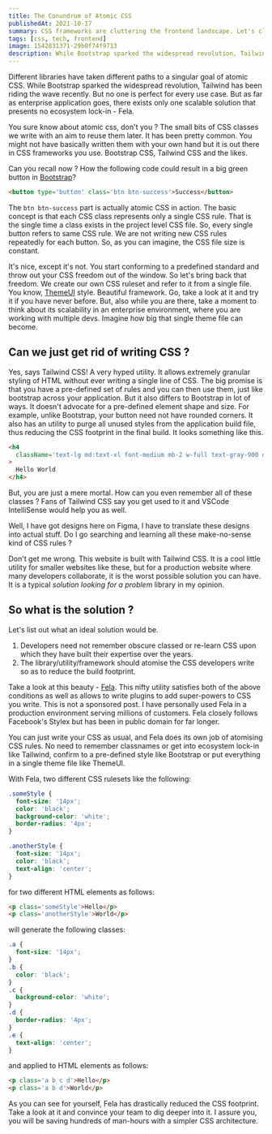```yaml
---
title: The Conundrum of Atomic CSS
publishedAt: 2021-10-17
summary: CSS frameworks are cluttering the frontend landscape. Let's clean it up!
tags: [css, tech, frontend]
image: 1542831371-29b0f74f9713
description: While Bootstrap sparked the widespread revolution, Tailwind has been riding the wave recently. But no one is perfect for every use case.
---
```


<TldrCard>
  Different libraries have taken different paths to a singular goal of atomic
  CSS. While Bootstrap sparked the widespread revolution, Tailwind has been
  riding the wave recently. But no one is perfect for every use case. But as
  far as enterprise application goes, there exists only one scalable solution
  that presents no ecosystem lock-in - Fela.
</TldrCard>

You sure know about atomic css, don't you ? The small bits of CSS classes we write with an aim to reuse them later. It has been pretty common. You might not have basically written them with your own hand but it is out there in CSS frameworks you use. Bootstrap CSS, Tailwind CSS and the likes.

Can you recall now ? How the following code could result in a big green button in [Bootstrap](https://getbootstrap.com/)?

```html
<button type='button' class='btn btn-success'>Success</button>
```

The `btn btn-success` part is actually atomic CSS in action. The basic concept is that each CSS class represents only a single CSS rule. That is the single time a class exists in the project level CSS file. So, every single button refers to same CSS rule. We are not writing new CSS rules repeatedly for each button. So, as you can imagine, the CSS file size is constant.

It's nice, except it's not. You start conforming to a predefined standard and throw out your CSS freedom out of the window. So let's bring back that freedom. We create our own CSS ruleset and refer to it from a single file. You know, [ThemeUI](https://theme-ui.com/) style. Beautiful framework. Go, take a look at it and try it if you have never before. But, also while you are there, take a moment to think about its scalability in an enterprise environment, where you are working with multiple devs.
Imagine how big that single theme file can become.

## Can we just get rid of writing CSS ?

Yes, says Tailwind CSS! A very hyped utility. It allows extremely granular styling of HTML without ever writing a single line of CSS. The big promise is that you have a pre-defined set of rules and you can then use them, just like bootstrap across your application. But it also differs to Bootstrap in lot of ways. It doesn't advocate for a pre-defined element shape and size. For example, unlike Bootstrap, your button need not have rounded corners. It also has an utility to purge all unused styles from the application build file, thus reducing the CSS footprint in the final build. It looks something like this.

```html
<h4
  className='text-lg md:text-xl font-medium mb-2 w-full text-gray-900 dark:text-gray-100'
>
  Hello World
</h4>
```

But, you are just a mere mortal. How can you even remember all of these classes ? Fans of Tailwind CSS say you get used to it and VSCode IntelliSense would help you as well.

Well, I have got designs here on Figma, I have to translate these designs into actual stuff. Do I go searching and learning all these make-no-sense kind of CSS rules ?

Don't get me wrong. This website is built with Tailwind CSS. It is a cool little utility for smaller websites like these, but for a production website where many developers collaborate, it is the worst possible solution you can have. It is a typical _solution looking for a problem_ library in my opinion.

## So what is the solution ?

Let's list out what an ideal solution would be.

1. Developers need not remember obscure classed or re-learn CSS upon which they have built their expertise over the years.
2. The library/utility/framework should atomise the CSS developers write so as to reduce the build footprint.

Take a look at this beauty - [Fela](https://fela.js.org). This nifty utility satisfies both of the above conditions as well as allows to write plugins to add super-powers to CSS you write. This is not a sponsored post. I have personally used Fela in a production environment serving millions of customers. Fela closely follows Facebook's Stylex but has been in public domain for far longer.

You can just write your CSS as usual, and Fela does its own job of atomising CSS rules. No need to remember classnames or get into ecosystem lock-in like Tailwind, confirm to a pre-defined style like Bootstrap or put everything in a single theme file like ThemeUI.

With Fela, two different CSS rulesets like the following:

```css
.someStyle {
  font-size: '14px';
  color: 'black';
  background-color: 'white';
  border-radius: '4px';
}

.anotherStyle {
  font-size: '14px';
  color: 'black';
  text-align: 'center';
}
```

for two different HTML elements as follows:

```html
<p class='someStyle'>Hello</p>
<p class='anotherStyle'>World</p>
```

will generate the following classes:

```css
.a {
  font-size: '14px';
}
.b {
  color: 'black';
}
.c {
  background-color: 'white';
}
.d {
  border-radius: '4px';
}
.e {
  text-align: 'center';
}
```

and applied to HTML elements as follows:

```html
<p class='a b c d'>Hello</p>
<p class='a b d'>World</p>
```

As you can see for yourself, Fela has drastically reduced the CSS footprint. Take a look at it and convince your team to dig deeper into it. I assure you, you will be saving hundreds of man-hours with a simpler CSS architecture.

<ConsultationCard text="Want to super-charge your CSS architecture ?" />
